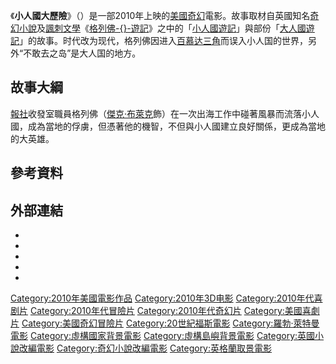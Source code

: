 {{NoteTA
|T=zh:小人國大歷險;zh-hans:格利佛游记;zh-tw:格列佛遊記;zh-hk:小人國大歷險
|1=zh:小人國大歷險;zh-hans:格利佛游记;zh-tw:格列佛遊記;zh-hk:小人國大歷險
|G1=Show}}
{{Expand|time=2016-11-23}}
{{Infobox film
| name = 小人國大歷險
| original_name  = Gulliver's Travels
| image =Gullivers travels 2010 poster.jpg
| image_size =
| alt =
| caption = 
| director = Rob Letterman
| producer = John Davis<br>Gregory Goodman<br>Ben Cooley<br>Jack Black
| screenplay = Joe Stillman<br>Nicholas Stoller
| based on = 《[[格列佛遊記|格列佛-{}-遊記]]》
| starring = [[傑克·布萊克|傑克·布萊克]]<br>[[艾蜜莉·布朗|艾蜜莉·布朗]]<br>[[傑森·席格爾|傑森·席格爾]]<br>[[阿曼達·皮特|阿曼達·皮特]]
| music = [[亨利·傑克曼|亨利·傑克曼]]
| cinematography = David Tattersall
| editing = Maryann Brandon
| studio = Davis Entertainment<br />Dune Entertainment
| distributor = [[20世紀福斯|20世紀福斯]]
| released = {{Film date|2010|12|25}}
| runtime = 95分鐘
| country = {{美國電影產地}}
| language = 英語
| budget = $1.12億美元<ref>[http://www.reuters.com/article/idUSTRE6BN01X20101224 Gulliver's Travels tests Jack Black's appeal]. Reuters. Retrieved on 2011-01-08.</ref>
| gross  = $2.37億美元
| cn_name = 格利佛游记
| hk_name = 小人國大歷險
| tw_name = 格列佛遊記
}}
《'''小人國大歷險'''》（{{lang-en|'''''Gulliver's Travels'''''}}）是一部2010年上映的[[美國|美國]][[奇幻|奇幻]]電影。故事取材自英國知名[[奇幻小說|奇幻小說]]及[[諷刺文學|諷刺文學]]《[[格列佛遊記|格列佛-{}-遊記]]》之中的「[[格列佛遊記#小人國遊記|小人國遊記]]」與部份「[[格列佛遊記#大人國遊記|大人國遊記]]」的故事。时代改为现代，格列佛因进入[[百慕达三角|百慕达三角]]而误入小人国的世界，另外“不敢去之岛”是大人国的地方。

== 故事大綱 ==
[[報社|報社]]收發室職員格列佛（[[傑克·布萊克|傑克·布萊克]]飾）在一次出海工作中碰著風暴而流落小人國，成為當地的俘虜，但憑著他的機智，不但與小人國建立良好關係，更成為當地的大英雄。

==參考資料==
{{reflist}}

== 外部連結 ==
*{{imdb title|1320261|Gulliver's Travels}}
*{{amg movie|474343|Gulliver's Travels}}
*{{mojo title|gulliverstravels|Gulliver's Travels}}
*{{rotten-tomatoes|gullivers-travels-2010|Gulliver's Travels}}
*{{metacritic film|gullivers-travels|Gulliver's Travels}}

{{DEFAULTSORT:Gulliver's Travels}}
[[Category:2010年美國電影作品|Category:2010年美國電影作品]]
[[Category:2010年3D电影|Category:2010年3D电影]]
[[Category:2010年代喜剧片|Category:2010年代喜剧片]]
[[Category:2010年代冒險片|Category:2010年代冒險片]]
[[Category:2010年代奇幻片|Category:2010年代奇幻片]]
[[Category:美國喜劇片|Category:美國喜劇片]]
[[Category:美國奇幻冒險片|Category:美國奇幻冒險片]]
[[Category:20世紀福斯電影|Category:20世紀福斯電影]]
[[Category:羅勃·萊特曼電影|Category:羅勃·萊特曼電影]]
[[Category:虛構國家背景電影|Category:虛構國家背景電影]]
[[Category:虛構島嶼背景電影|Category:虛構島嶼背景電影]]
[[Category:英國小說改編電影|Category:英國小說改編電影]]
[[Category:奇幻小說改編電影|Category:奇幻小說改編電影]]
[[Category:英格蘭取景電影|Category:英格蘭取景電影]]